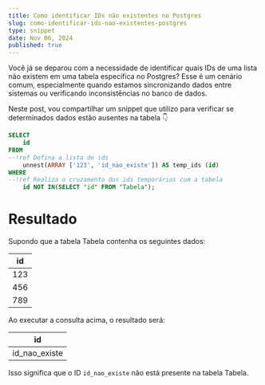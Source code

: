 ```yaml
---
title: Como identificar IDs não existentes no Postgres
slug: como-identificar-ids-nao-existentes-postgres
type: snippet
date: Nov 06, 2024
published: true
---
```


Você já se deparou com a necessidade de identificar quais IDs de uma lista não existem em uma tabela específica no Postgres? Esse é um cenário comum, especialmente quando estamos sincronizando dados entre sistemas ou verificando inconsistências no banco de dados.

Neste post, vou compartilhar um snippet que utilizo para verificar se determinados dados estão ausentes na tabela 👇

```sql
SELECT
	id
FROM
--!ref Defina a lista de ids
	unnest(ARRAY ['123', 'id_nao_existe']) AS temp_ids (id)
WHERE
--!ref Realiza o cruzamento dos ids temporários com a tabela
	id NOT IN(SELECT "id" FROM "Tabela");
```

# Resultado

Supondo que a tabela Tabela contenha os seguintes dados:

| id  |
|-----|
| 123 |
| 456 |
| 789 |


Ao executar a consulta acima, o resultado será:

|       id      |
|---------------|
| id_nao_existe |

Isso significa que o ID `id_nao_existe` não está presente na tabela Tabela.
